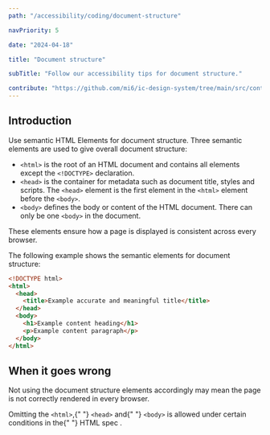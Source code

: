 ```yaml
---
path: "/accessibility/coding/document-structure"

navPriority: 5

date: "2024-04-18"

title: "Document structure"

subTitle: "Follow our accessibility tips for document structure."

contribute: "https://github.com/mi6/ic-design-system/tree/main/src/content/structured/accessibility/coding/document-structure.mdx"
---
```


## Introduction

Use semantic HTML Elements for document structure. Three semantic elements are used to give overall document structure:

- `<html>` is the root of an HTML document and contains all elements except the `<!DOCTYPE>` declaration.
- `<head>` is the container for metadata such as document title, styles and scripts. The `<head>` element is the first element in the `<html>` element before the `<body>`.
- `<body>` defines the body or content of the HTML document. There can only be one `<body>` in the document.

These elements ensure how a page is displayed is consistent across every browser.

The following example shows the semantic elements for document structure:

```html
<!DOCTYPE html>
<html>
  <head>
    <title>Example accurate and meaningful title</title>
  </head>
  <body>
    <h1>Example content heading</h1>
    <p>Example content paragraph</p>
  </body>
</html>
```

## When it goes wrong

Not using the document structure elements accordingly may mean the page is not correctly rendered in every browser.

<p>
  Omitting the <code style={{ backgroundColor: "#EEEFF0" }}>&lt;html&gt;</code>,{" "}
  <code style={{ backgroundColor: "#EEEFF0" }}>&lt;head&gt;</code> and{" "}
  <code style={{ backgroundColor: "#EEEFF0" }}>&lt;body&gt;</code> is allowed
  under certain conditions in the{" "}
  <ic-link
    target="_blank"
    href="https://www.w3.org/TR/2011/WD-html5-20110525/syntax.html#optional-tags"
    rel="noreferer noopener nofollow"
  >
    HTML spec
  </ic-link>
  .
</p>
